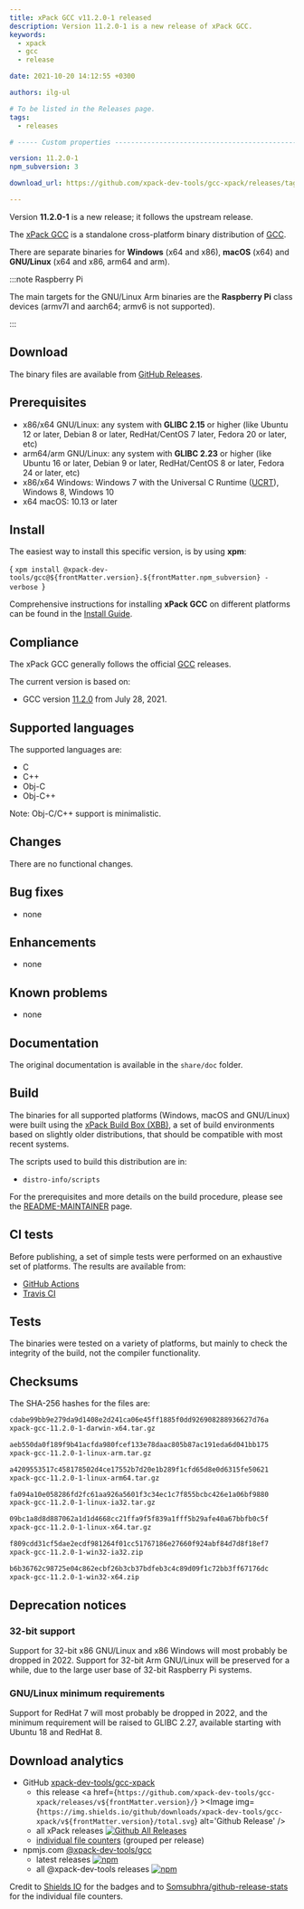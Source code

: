 ```yaml
---
title: xPack GCC v11.2.0-1 released
description: Version 11.2.0-1 is a new release of xPack GCC.
keywords:
  - xpack
  - gcc
  - release

date: 2021-10-20 14:12:55 +0300

authors: ilg-ul

# To be listed in the Releases page.
tags:
  - releases

# ----- Custom properties -----------------------------------------------------

version: 11.2.0-1
npm_subversion: 3

download_url: https://github.com/xpack-dev-tools/gcc-xpack/releases/tag/v11.2.0-1/

---
```


<head>
  <title>{frontMatter.title}</title>
  <meta property="og:title" content={frontMatter.title} />
</head>

Version **11.2.0-1** is a new release; it follows the upstream release.

<!-- truncate -->


The [xPack GCC](https://xpack-dev-tools.github.io/gcc-xpack/)
is a standalone cross-platform binary distribution of
[GCC](https://gcc.gnu.org).

There are separate binaries for **Windows** (x64 and x86),
**macOS** (x64) and **GNU/Linux** (x64 and x86, arm64 and arm).

:::note Raspberry Pi

The main targets for the GNU/Linux Arm
binaries are the **Raspberry Pi** class devices (armv7l and aarch64;
armv6 is not supported).

:::

## Download

The binary files are available from <a href={frontMatter.download_url}>GitHub Releases</a>.

## Prerequisites

- x86/x64 GNU/Linux: any system with **GLIBC 2.15** or higher
  (like Ubuntu 12 or later, Debian 8 or later, RedHat/CentOS 7 later,
  Fedora 20 or later, etc)
- arm64/arm GNU/Linux: any system with **GLIBC 2.23** or higher
  (like Ubuntu 16 or later, Debian 9 or later, RedHat/CentOS 8 or later,
  Fedora 24 or later, etc)
- x86/x64 Windows: Windows 7 with the Universal C Runtime
  ([UCRT](https://support.microsoft.com/en-us/topic/update-for-universal-c-runtime-in-windows-c0514201-7fe6-95a3-b0a5-287930f3560c)),
  Windows 8, Windows 10
- x64 macOS: 10.13 or later

## Install

The easiest way to install this specific version, is by using **xpm**:

<CodeBlock language="console"> {
`xpm install @xpack-dev-tools/gcc@${frontMatter.version}.${frontMatter.npm_subversion} -verbose
`} </CodeBlock>

Comprehensive instructions for installing **xPack GCC** on different platforms
can be found in the [Install Guide](/docs/install/).

## Compliance

The xPack GCC generally follows the official
[GCC](https://gcc.gnu.org) releases.

The current version is based on:

- GCC version [11.2.0](https://gcc.gnu.org/gcc-11/) from July 28, 2021.

## Supported languages

The supported languages are:

- C
- C++
- Obj-C
- Obj-C++

Note: Obj-C/C++ support is minimalistic.

## Changes

There are no functional changes.

## Bug fixes

- none

## Enhancements

- none

## Known problems

- none

## Documentation

The original documentation is available in the `share/doc` folder.

## Build

The binaries for all supported platforms
(Windows, macOS and GNU/Linux) were built using the
[xPack Build Box (XBB)](https://xpack.github.io/xbb/), a set
of build environments based on slightly older distributions, that should be
compatible with most recent systems.

The scripts used to build this distribution are in:

- `distro-info/scripts`

For the prerequisites and more details on the build procedure, please see the
[README-MAINTAINER](https://github.com/xpack-dev-tools/gcc-xpack/blob/xpack/README-MAINTAINER.md) page.

## CI tests

Before publishing, a set of simple tests were performed on an exhaustive
set of platforms. The results are available from:

- [GitHub Actions](https://github.com/xpack-dev-tools/gcc-xpack/actions/)
- [Travis CI](https://app.travis-ci.com/github/xpack-dev-tools/gcc-xpack/builds/)

## Tests

The binaries were tested on a variety of platforms,
but mainly to check the integrity of the
build, not the compiler functionality.

## Checksums

The SHA-256 hashes for the files are:

```txt
cdabe99bb9e279da9d1408e2d241ca06e45ff1885f0dd926908288936627d76a
xpack-gcc-11.2.0-1-darwin-x64.tar.gz

aeb550da0f189f9b41acfda980fcef133e78daac805b87ac191eda6d041bb175
xpack-gcc-11.2.0-1-linux-arm.tar.gz

a4209553517c458178502d4ce17552b7d20e1b289f1cfd65d8e0d6315fe50621
xpack-gcc-11.2.0-1-linux-arm64.tar.gz

fa094a10e058286fd2fc61aa926a5601f3c34ec1c7f855bcbc426e1a06bf9880
xpack-gcc-11.2.0-1-linux-ia32.tar.gz

09bc1a8d8d887062a1d1d4668cc21ffa9f5f839a1fff5b29afe40a67bbfb0c5f
xpack-gcc-11.2.0-1-linux-x64.tar.gz

f809cdd31cf5dae2ecdf981264f01cc51767186e27660f924abf84d7d8f18ef7
xpack-gcc-11.2.0-1-win32-ia32.zip

b6b36762c98725e04c862ecbf26b3cb37bdfeb3c4c89d09f1c72bb3ff67176dc
xpack-gcc-11.2.0-1-win32-x64.zip

```

## Deprecation notices

### 32-bit support

Support for 32-bit x86 GNU/Linux and x86 Windows will most probably
be dropped in 2022. Support for 32-bit Arm GNU/Linux will be preserved
for a while, due to the large user base of 32-bit Raspberry Pi systems.

### GNU/Linux minimum requirements

Support for RedHat 7 will most probably be dropped in 2022, and the
minimum requirement will be raised to GLIBC 2.27, available starting
with Ubuntu 18 and RedHat 8.

## Download analytics

- GitHub [xpack-dev-tools/gcc-xpack](https://github.com/xpack-dev-tools/gcc-xpack/)
  - this release <a href={`https://github.com/xpack-dev-tools/gcc-xpack/releases/v${frontMatter.version}/`} ><Image img={`https://img.shields.io/github/downloads/xpack-dev-tools/gcc-xpack/v${frontMatter.version}/total.svg`} alt='Github Release' /></a>
  - all xPack releases [![Github All Releases](https://img.shields.io/github/downloads/xpack-dev-tools/gcc-xpack/total.svg)](https://github.com/xpack-dev-tools/gcc-xpack/releases/)
  - [individual file counters](https://somsubhra.github.io/github-release-stats/?username=xpack-dev-tools&repository=gcc-xpack) (grouped per release)
- npmjs.com [@xpack-dev-tools/gcc](https://www.npmjs.com/package/@xpack-dev-tools/gcc)
  - latest releases [![npm](https://img.shields.io/npm/dw/@xpack-dev-tools/gcc.svg)](https://www.npmjs.com/package/@xpack-dev-tools/gcc/)
  - all @xpack-dev-tools releases [![npm](https://img.shields.io/npm/dt/@xpack-dev-tools/gcc.svg)](https://www.npmjs.com/package/@xpack-dev-tools/gcc/)

Credit to [Shields IO](https://shields.io) for the badges and to
[Somsubhra/github-release-stats](https://github.com/Somsubhra/github-release-stats)
for the individual file counters.
